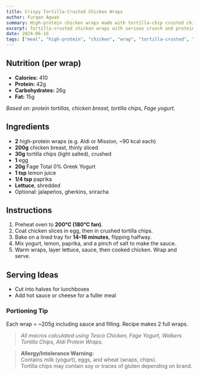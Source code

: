 ```yaml
---
title: Crispy Tortilla-Crusted Chicken Wraps
author: Furqan Agwan
summary: High-protein chicken wraps made with tortilla-chip crusted chicken tenders and a creamy yogurt sauce. Crunchy, satisfying, and macro-friendly.
excerpt: Tortilla-crusted chicken wraps with serious crunch and protein—fast food vibes, macro-friendly build.
date: 2024-06-16
tags: ["meal", "high-protein", "chicken", "wrap", "tortilla-crusted", "comfort-food"]
---
```


## Nutrition (per wrap)

- **Calories:** 410  
- **Protein:** 42g  
- **Carbohydrates:** 26g  
- **Fat:** 15g  

_Based on: protein tortillas, chicken breast, tortilla chips, Fage yogurt._

## Ingredients

- **2** high-protein wraps (e.g. Aldi or Mission, ~90 kcal each)  
- **200g** chicken breast, thinly sliced  
- **30g** tortilla chips (light salted), crushed  
- **1** egg  
- **20g** Fage Total 0% Greek Yogurt  
- **1 tsp** lemon juice  
- **1/4 tsp** paprika  
- **Lettuce**, shredded  
- Optional: jalapeños, gherkins, sriracha

## Instructions

1. Preheat oven to **200°C (180°C fan)**.
2. Coat chicken slices in egg, then in crushed tortilla chips.
3. Bake on a lined tray for **14–16 minutes**, flipping halfway.
4. Mix yogurt, lemon, paprika, and a pinch of salt to make the sauce.
5. Warm wraps, layer lettuce, sauce, then cooked chicken. Wrap and serve.

## Serving Ideas

- Cut into halves for lunchboxes
- Add hot sauce or cheese for a fuller meal

### Portioning Tip

Each wrap = ~205g including sauce and filling. Recipe makes 2 full wraps.

> _All macros calculated using Tesco Chicken, Fage Yogurt, Walkers Tortilla Chips, Aldi Protein Wraps._

> **Allergy/Intolerance Warning:**  
> Contains milk (yogurt), eggs, and wheat (wraps, chips).  
> Tortilla chips may contain soy or traces of gluten depending on brand.
